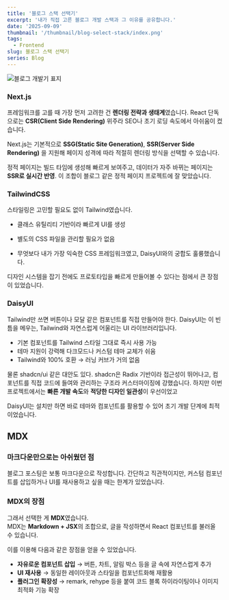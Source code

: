 ```yaml
---
title: '블로그 스택 선택기'
excerpt: '내가 직접 고른 블로그 개발 스택과 그 이유를 공유합니다.'
date: '2025-09-09'
thumbnail: '/thumbnail/blog-select-stack/index.png'
tags:
  - Frontend
slug: 블로그 스택 선택기
series: Blog
---
```


![블로그 개발기 표지](/thumbnail/blog-select-stack/index.png)

### Next.js

프레임워크를 고를 때 가장 먼저 고려한 건 **렌더링 전략과 생태계**였습니다. React 단독으로는 **CSR(Client Side Rendering)** 위주라 SEO나 초기 로딩 속도에서 아쉬움이 컸습니다.

Next.js는 기본적으로 **SSG(Static Site Generation)**, **SSR(Server Side Rendering)** 을 지원해 페이지 성격에 따라 적절히 렌더링 방식을 선택할 수 있습니다.

정적 페이지는 빌드 타임에 생성해 빠르게 보여주고, 데이터가 자주 바뀌는 페이지는 **SSR로 실시간 반영**. 이 조합이 블로그 같은 정적 페이지 프로젝트에 잘 맞았습니다.

### TailwindCSS

스타일링은 고민할 필요도 없이 Tailwind였습니다.

- 클래스 유틸리티 기반이라 빠르게 UI를 생성

- 별도의 CSS 파일을 관리할 필요가 없음

- 무엇보다 내가 가장 익숙한 CSS 프레임워크였고, DaisyUI와의 궁합도 훌륭했습니다.

디자인 시스템을 잡기 전에도 프로토타입을 빠르게 만들어볼 수 있다는 점에서 큰 장점이 있었습니다.

### DaisyUI

Tailwind만 쓰면 버튼이나 모달 같은 컴포넌트를 직접 만들어야 한다. DaisyUI는 이 빈틈을 메우는, Tailwind와 자연스럽게 어울리는 UI 라이브러리입니다.

- 기본 컴포넌트를 Tailwind 스타일 그대로 즉시 사용 가능
- 테마 지원이 강력해 다크모드나 커스텀 테마 교체가 쉬움
- Tailwind와 100% 호환 → 러닝 커브가 거의 없음

물론 shadcn/ui 같은 대안도 있다. shadcn은 Radix 기반이라 접근성이 뛰어나고, 컴포넌트를 직접 코드에 들여와 관리하는 구조라 커스터마이징에 강했습니다. 하지만 이번 프로젝트에서는 **빠른 개발 속도**와 **적당한 디자인 일관성**이 우선이었고

DaisyUI는 설치만 하면 바로 테마와 컴포넌트를 활용할 수 있어 초기 개발 단계에 최적이었습니다.

## MDX

### 마크다운만으로는 아쉬웠던 점

블로그 포스팅은 보통 마크다운으로 작성합니다. 간단하고 직관적이지만, 커스텀 컴포넌트를 삽입하거나 UI를 재사용하고 싶을 때는 한계가 있었습니다.

### MDX의 장점

그래서 선택한 게 **MDX**였습니다.  
MDX는 **Markdown + JSX**의 조합으로, 글을 작성하면서 React 컴포넌트를 불러올 수 있습니다.

이를 이용해 다음과 같은 장점을 얻을 수 있었습니다.

- **자유로운 컴포넌트 삽입** → 버튼, 차트, 알림 박스 등을 글 속에 자연스럽게 추가
- **UI 재사용** → 동일한 레이아웃과 스타일을 컴포넌트화해 재활용
- **플러그인 확장성** → remark, rehype 등을 붙여 코드 블록 하이라이팅이나 이미지 최적화 기능 확장
